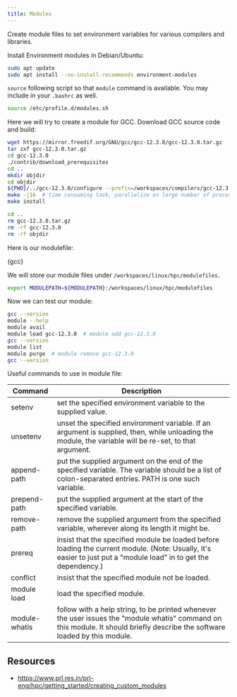 ```yaml
---
title: Modules
---
```


Create module files to set environment variables for various compilers and
libraries.

Install Environment modules in Debian/Ubuntu:

```bash
sudo apt update
sudo apt install --no-install-recommends environment-modules
```

`source` following script so that `module` command is available. You may include
in your `.bashrc` as well.

```bash
source /etc/profile.d/modules.sh
```

Here we will try to create a module for GCC. Download GCC source code and build:

```bash
wget https://mirror.freedif.org/GNU/gcc/gcc-12.3.0/gcc-12.3.0.tar.gz
tar zxf gcc-12.3.0.tar.gz
cd gcc-12.3.0
./contrib/download_prerequisites
cd ..
mkdir objdir
cd objdir
${PWD}/../gcc-12.3.0/configure --prefix=/workspaces/compilers/gcc-12.3.0 --enable-languages=c,c++,fortran,go --disable-multilib
make -j16  # time consuming task, parallelize on large number of processors
make install

cd ..
rm gcc-12.3.0.tar.gz
rm -rf gcc-12.3.0
rm -rf objdir
```

Here is our modulefile:


<CodeBlock language="bash" title="hpc/modulefiles/gcc-12.3.0" showLineNumbers>{gcc}</CodeBlock>

We will store our module files under `/workspaces/linux/hpc/modulefiles`.

```bash
export MODULEPATH=${MODULEPATH}:/workspaces/linux/hpc/modulefiles
```

Now we can test our module:

```bash
gcc --version
module --help
module avail
module load gcc-12.3.0  # module add gcc-12.3.0
gcc --version
module list
module purge  # module remove gcc-12.3.0
gcc --version
```

Useful commands to use in module file:

Command       | Description
------------- | -----------
setenv        | set the specified environment variable to the supplied value.
unsetenv      | unset the specified environment variable. If an argument is supplied, then, while unloading the module, the variable will be re-set, to that argument.
append-path   | put the supplied argument on the end of the specified variable. The variable should be a list of colon-separated entries. PATH is one such variable.
prepend-path  | put the supplied argument at the start of the specified variable.
remove-path   | remove the supplied argument from the specified variable, wherever along its length it might be.
prereq        | insist that the specified module be loaded before loading the current module. (Note: Usually, it's easier to just put a "module load" in to get the dependency.)
conflict      | insist that the specified module not be loaded.
module load   | load the specified module.
module-whatis | follow with a help string, to be printed whenever the user issues the "module whatis" command on this module. It should briefly describe the software loaded by this module.


## Resources

- https://www.prl.res.in/prl-eng/hpc/getting_started/creating_custom_modules
